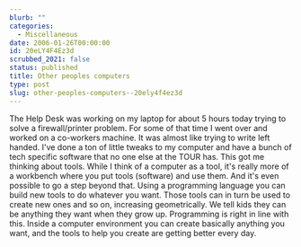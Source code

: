 ```yaml
---
blurb: ""
categories:
  - Miscellaneous
date: 2006-01-26T00:00:00
id: 20eLY4F4Ez3d
scrubbed_2021: false
status: published
title: Other peoples computers
type: post
slug: other-peoples-computers--20ely4f4ez3d
---
```


The Help Desk was working on my laptop for about 5 hours today
trying to solve a firewall/printer problem. For some of that time I
went over and worked on a co-workers machine. It was almost like
trying to write left handed. I've done a ton of little tweaks to my
computer and have a bunch of tech specific software that no one
else at the TOUR has. This got me thinking about tools. While I
think of a computer as a tool, it's really more of a workbench
where you put tools (software) and use them. And it's even possible
to go a step beyond that. Using a programming language you can
build new tools to do whatever you want. Those tools can in turn be
used to create new ones and so on, increasing geometrically. We
tell kids they can be anything they want when they grow up.
Programming is right in line with this. Inside a computer
environment you can create basically anything you want, and the
tools to help you create are getting better every day.